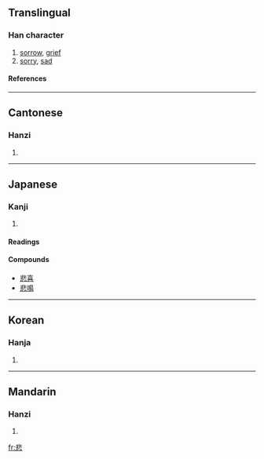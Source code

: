 ==Translingual==
===Han character===
{{Han char|rn=61|rad=心|as=08|sn=12|four=1133<sub>1</sub>|canj=中卜心 (LYP)}}
# [[sorrow]], [[grief]]
# [[sorry]], [[sad]]
====References====
{{Han ref|kx=0388.370|dkj=10720|dj=0721.290|hdz=42310.040|uh=60B2|ud=24754|bh=B464|bd=46180}}
----
==Cantonese==
===Hanzi===
{{yue-hanzi|jyut=|y=bei1}}
# {{defn|Cantonese}}
----
== Japanese ==
===Kanji===
{{ja-kanji|grade=|rs=心08}}
# {{defn|Japanese}} 
====Readings====
{{ja-readings|on=[[ひ]] ([[hi]])|kun=[[かなしい]] ([[悲しい]], [[kanashii]]), [[かなしむ]] ([[悲しむ]], [[kanashimu]]), [[かなしみ]] ([[悲しみ]], [[kanashimi]])}}

====Compounds====
*[[悲喜]]
*[[悲鳴]]
----
==Korean==
===Hanja===
{{ko-hanja|hangeul=비|eumhun=|rv=bi|mr=pi|y=pi}}
# {{defn|Korean}}
----
==Mandarin==
===Hanzi===
{{cmn-hanzi|pin=[[bēi]] (bei1)|wg=pei<sup>1</sup>}}
# {{defn|Mandarin}}

[[fr:悲]]